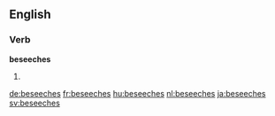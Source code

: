==English==

===Verb===
'''beseeches'''

# {{third-person singular of|beseech}}

[[de:beseeches]]
[[fr:beseeches]]
[[hu:beseeches]]
[[nl:beseeches]]
[[ja:beseeches]]
[[sv:beseeches]]